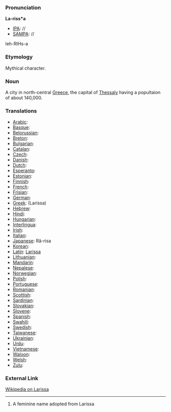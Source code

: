 ===Pronunciation===

'''La-riss*a'''
*[[IPA]]: //
*[[SAMPA]]: //
leh-RIHs-a
===Etymology===

Mythical character.
=== Noun ===

A city in north-central [[Greece]], the capital of [[Thessaly]] having a popultaion of about 140,000.
===Translations===

*[[Arabic]]:
*[[Basque]]:
*[[Belorussian]]:
*[[Breton]]:
*[[Bulgarian]]:
*[[Catalan]]:
*[[Czech]]:
*[[Danish]]:
*[[Dutch]]:
*[[Esperanto]]:
*[[Estonian]]:
*[[Finnish]]:
*[[French]]: 
*[[Frisian]]:
*[[German]]:
*[[Greek]]: (Larissa)
*[[Hebrew]]:
*[[Hindi]]:
*[[Hungarian]]: 
*[[Interlingua]]:
*[[Irish]]:
*[[Italian]]:
*[[Japanese]]: R&acirc;-risa
*[[Korean]]:
*[[Latin]]: [[Larissa]]
*[[Lithuanian]]:
*[[Mandarin]]:
*[[Nepalese]]:
*[[Norwegian]]:
*[[Polish]]:
*[[Portuguese]]:
*[[Romanian]]:
*[[Scottish]]:
*[[Sardinian]]:
*[[Slovakian]]:
*[[Slovene]]:
*[[Spanish]]:
*[[Swahili]]:
*[[Swedish]]:
*[[Taiwanese]]:
*[[Ukrainian]]:
*[[Urdu]]:
*[[Vietnamese]]:
*[[Waloon]]:
*[[Welsh]]:
*[[Zulu]]:

===External Link===

[[wikipedia:en:Larissa|Wikipedia on Larissa]]


----

# A feminine name adopted from Larissa